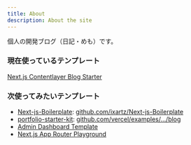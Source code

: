 ```yaml
---
title: About
description: About the site
---
```


個人の開発ブログ（日記・めも）です。

### 現在使っているテンプレート
[Next.js Contentlayer Blog Starter](https://vercel.com/templates/next.js/nextjs-contentlayer)

### 次使ってみたいテンプレート
- [Next-js-Boilerplate](https://vercel.com/templates/next.js/nextjs-boilerplate): [github.com/ixartz/Next-js-Boilerplate](https://github.com/ixartz/Next-js-Boilerplate?tab=readme-ov-file)
- [portfolio-starter-kit](https://vercel.com/templates/next.js/portfolio-starter-kit): [github.com/vercel/examples/.../blog](https://github.com/vercel/examples/tree/main/solutions/blog)
- [Admin Dashboard Template](https://vercel.com/templates/next.js/admin-dashboard-tailwind-postgres-react-nextjs)
- [Next.js App Router Playground](https://vercel.com/templates/next.js/app-directory)